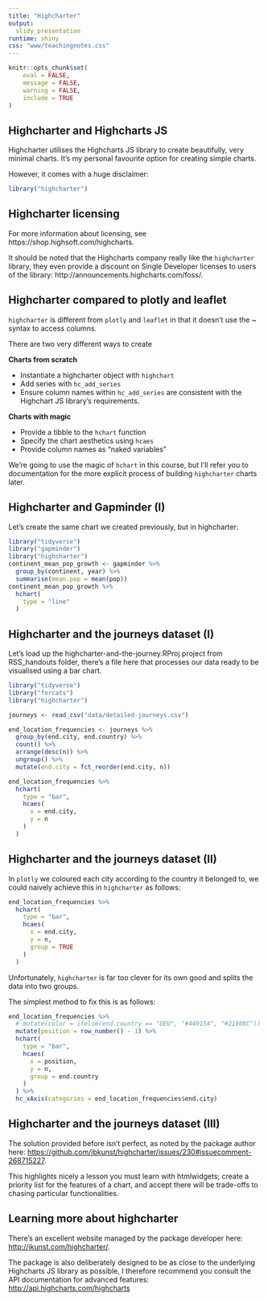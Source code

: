 ```yaml
---
title: "Highcharter"
output: 
  slidy_presentation
runtime: shiny
css: "www/teachingnotes.css"
---
```


```r
knitr::opts_chunk$set(
	eval = FALSE,
	message = FALSE,
	warning = FALSE,
	include = TRUE
)
```

## Highcharter and Highcharts JS

Highcharter utilises the Highcharts JS library to create beautifully, very minimal charts. It's my personal favourite option for creating simple charts.

However, it comes with a huge disclaimer:

```r
library("highcharter")
```

## Highcharter licensing

For more information about licensing, see https://shop.highsoft.com/highcharts.

It should be noted that the Highcharts company really like the `highcharter` library, they even provide a discount on Single Developer licenses to users of the library: http://announcements.highcharts.com/foss/.

## Highcharter compared to plotly and leaflet

`highcharter` is different from `plotly` and `leaflet` in that it doesn't use the ~ syntax to access columns.

There are two very different ways to create 

<div class="col-md-6">
**Charts from scratch**

- Instantiate a highcharter object with `highchart`
- Add series with `hc_add_series` 
- Ensure column names within `hc_add_series` are consistent with the Highchart JS library's requirements.

</div>

<div class="col-md-6">
**Charts with magic**

- Provide a tibble to the `hchart` function
- Specify the chart aesthetics using `hcaes`
- Provide column names as "naked variables"

</div>

We're going to use the magic of `hchart` in this course, but I'll refer you to documentation for the more explicit process of building `highcharter` charts later.

## Highcharter and Gapminder (I)

Let's create the same chart we created previously, but in highcharter:

```r
library("tidyverse")
library("gapminder")
library("highcharter")
continent_mean_pop_growth <- gapminder %>%
  group_by(continent, year) %>%
  summarise(mean.pop = mean(pop))
continent_mean_pop_growth %>%
  hchart(
    type = "line"
  )
```

## Highcharter and the journeys dataset (I)

Let's load up the highcharter-and-the-journey.RProj project from RSS_handouts folder, there's a file here that processes our data ready to be visualised using a bar chart.

```r
library("tidyverse")
library("forcats")
library("highcharter")

journeys <- read_csv("data/detailed-journeys.csv")

end_location_frequencies <- journeys %>%
  group_by(end.city, end.country) %>%
  count() %>%
  arrange(desc(n)) %>%
  ungroup() %>%
  mutate(end.city = fct_reorder(end.city, n))

end_location_frequencies %>%
  hchart(
    type = "bar",
    hcaes(
      x = end.city,
      y = n
    )
  )
```

## Highcharter and the journeys dataset (II)

In `plotly` we coloured each city according to the country it belonged to, we could naively achieve this in `highcharter` as follows:

```r
end_location_frequencies %>%
  hchart(
    type = "bar",
    hcaes(
      x = end.city,
      y = n,
      group = TRUE
    )
  )
```

Unfortunately, `highcharter` is far too clever for its own good and splits the data into two groups.

The simplest method to fix this is as follows:

```r
end_location_frequencies %>%
  # mutate(color = ifelse(end.country == "DEU", "#440154", "#21908C")) %>%
  mutate(position = row_number() - 1) %>%
  hchart(
    type = "bar",
    hcaes(
      x = position,
      y = n,
      group = end.country
    )
  ) %>%
  hc_xAxis(categories = end_location_frequencies$end.city)
```

## Highcharter and the journeys dataset (III)

The solution provided before isn't perfect, as noted by the package author here: [https://github.com/jbkunst/highcharter/issues/230#issuecomment-268715227](https://github.com/jbkunst/highcharter/issues/230#issuecomment-268715227).

This highlights nicely a lesson you must learn with htmlwidgets; create a priority list for the features of a chart, and accept there will be trade-offs to chasing particular functionalities.

## Learning more about highcharter

There's an excellent website managed by the package developer here: [http://jkunst.com/highcharter/](http://jkunst.com/highcharter/).

The package is also deliberately designed to be as close to the underlying Highcharts JS library as possible, I therefore recommend you consult the API documentation for advanced features: [http://api.highcharts.com/highcharts](http://api.highcharts.com/highcharts)


